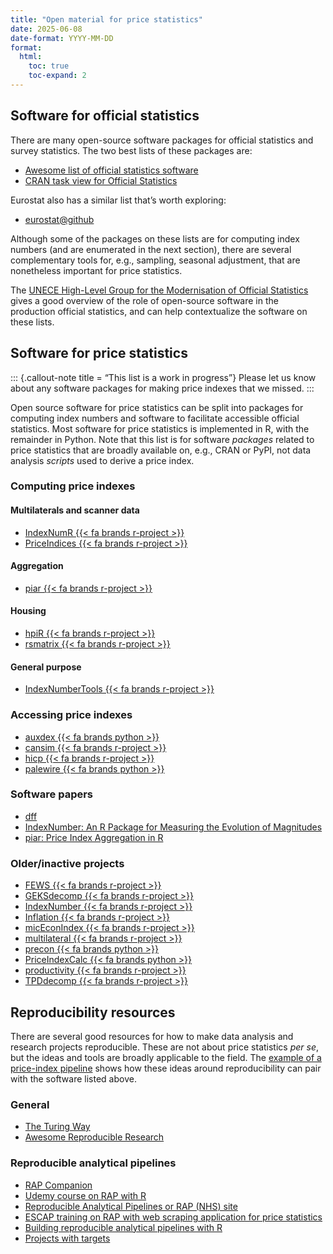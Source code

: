 ```yaml
---
title: "Open material for price statistics"
date: 2025-06-08
date-format: YYYY-MM-DD
format:
  html:
    toc: true
    toc-expand: 2
---
```


## Software for official statistics

There are many open-source software packages for official statistics and survey
statistics. The two best lists of these packages are:

- [Awesome list of official statistics software](https://github.com/SNStatComp/awesome-official-statistics-software)
- [CRAN task view for Official Statistics](https://CRAN.R-project.org/view=OfficialStatistics)

Eurostat also has a similar list that's worth exploring:

- [eurostat@github](https://github.com/eurostat/README?tab=readme-ov-file)

Although some of the packages on these lists are for computing
index numbers (and are enumerated in the next section), there are several
complementary tools for, e.g., sampling, seasonal adjustment, that are
nonetheless important for price statistics.

The [UNECE High-Level Group for the Modernisation of Official Statistics](https://unece.github.io/OSS/)
gives a good overview of the role of open-source software in the production official statistics, and
can help contextualize the software on these lists.

## Software for price statistics

::: {.callout-note title = "This list is a work in progress"}
Please let us know about any software packages for making price indexes that
we missed.
:::

Open source software for price statistics can be split into packages for
computing index numbers and software to facilitate accessible official
statistics. Most software for price statistics is implemented in R, with the
remainder in Python. Note that this list is for software _packages_ related to
price statistics that are broadly available on, e.g., CRAN or PyPI, not data
analysis _scripts_ used to derive a price index.

### Computing price indexes

#### Multilaterals and scanner data

- [IndexNumR {{< fa brands r-project >}}](https://cran.r-project.org/package=IndexNumR)
- [PriceIndices {{< fa brands r-project >}}](https://cran.r-project.org/package=PriceIndices)

#### Aggregation

- [piar {{< fa brands r-project >}}](https://cran.r-project.org/package=piar)

#### Housing

- [hpiR {{< fa brands r-project >}}](https://cran.r-project.org/package=hpiR)
- [rsmatrix {{< fa brands r-project >}}](https://cran.r-project.org/package=rsmatrix)

#### General purpose

- [IndexNumberTools {{< fa brands r-project >}}](https://cran.r-project.org/package=IndexNumberTools)

### Accessing price indexes

- [auxdex {{< fa brands python >}}](https://github.com/rbturnbull/ausdex)
- [cansim {{< fa brands r-project >}}](https://cran.r-project.org/package=cansim)
- [hicp {{< fa brands r-project >}}](https://cran.r-project.org/package=hicp)
- [palewire {{< fa brands python >}}](https://github.com/palewire/cpi)

### Software papers

- [dff](https://github.com/eurostat/dff)
- [IndexNumber: An R Package for Measuring the Evolution of Magnitudes](https://doi.org/10.32614/RJ-2021-038)
- [piar: Price Index Aggregation in R](https://doi.org/10.21105/joss.06781)

### Older/inactive projects

- [FEWS {{< fa brands r-project >}}](https://github.com/Donal-lynch/FEWS_package)
- [GEKSdecomp {{< fa brands r-project >}}](https://github.com/MjStansfi/GEKSdecomp)
- [IndexNumber {{< fa brands r-project >}}](https://cran.r-project.org/package=IndexNumber)
- [Inflation {{< fa brands r-project >}}](https://cran.r-project.org/package=Inflation)
- [micEconIndex {{< fa brands r-project >}}](https://cran.r-project.org/package=micEconIndex)
- [multilateral {{< fa brands r-project >}}](https://github.com/StatisticsNZ/multilateral)
- [precon {{< fa brands python >}}](https://github.com/ONSBigData/precon)
- [PriceIndexCalc {{< fa brands python >}}](https://github.com/drrobotk/PriceIndexCalc)
- [productivity {{< fa brands r-project >}}](https://cran.r-project.org/package=productivity)
- [TPDdecomp {{< fa brands r-project >}}](https://github.com/MjStansfi/TPDdecomp)

## Reproducibility resources

There are several good resources for how to make data analysis and research
projects reproducible. These are not about price statistics _per se_, but the
ideas and tools are broadly applicable to the field. The [example of a price-index pipeline](https://github.com/UN-Task-Team-for-Scanner-Data/price-index-pipeline)
shows how these ideas around reproducibility can pair with the software listed
above.

### General

- [The Turing Way](https://book.the-turing-way.org/)
- [Awesome Reproducible Research](https://github.com/leipzig/awesome-reproducible-research)

### Reproducible analytical pipelines

- [RAP Companion](https://ukgovdatascience.github.io/rap_companion/)
- [Udemy course on RAP with R](https://www.udemy.com/course/reproducible-analytical-pipelines/)
- [Reproducible Analytical Pipelines or RAP (NHS) site](https://nhsdigital.github.io/rap-community-of-practice/introduction_to_RAP/what_is_RAP/)
- [ESCAP training on RAP with web scraping application for price statistics](https://escap-sd.github.io/ESCAP_RAP_class/docs/)
- [Building reproducible analytical pipelines with R](https://raps-with-r.dev/)
- [Projects with targets](https://books.ropensci.org/targets/projects.html)
